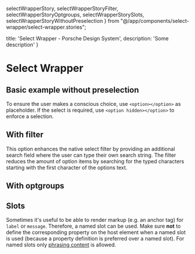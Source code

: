   selectWrapperStory, selectWrapperStoryFilter, selectWrapperStoryOptgroups, selectWrapperStorySlots,
  selectWrapperStoryWithoutPreselection
} from "@/app/components/select-wrapper/select-wrapper.stories";

  title: 'Select Wrapper - Porsche Design System',
  description: 'Some description'
}

# Select Wrapper <ComponentStatus tagName="p-select-wrapper"></ComponentStatus>

<TableOfContents headings={[]} />

## Basic example without preselection

To ensure the user makes a conscious choice, use `<option></option>` as placeholder. If the select is required, use
`<option hidden></option>` to enforce a selection.

<ComponentStory story={selectWrapperStoryWithoutPreselection} />

## With filter

This option enhances the native select filter by providing an additional search field where the user can type their own
search string. The filter reduces the amount of option items by searching for the typed characters starting with the
first character of the options text.

<ComponentStory story={selectWrapperStoryFilter} />

## With optgroups

<ComponentStory story={selectWrapperStoryOptgroups} />

## Slots

Sometimes it's useful to be able to render markup (e.g. an anchor tag) for `label` or `message`.
Therefore, a named slot can be used. Make sure **not** to define the corresponding property on the host element when a
named slot is used (because a property definition is preferred over a named slot). For named slots only
[phrasing content](https://developer.mozilla.org/en-US/docs/Web/Guide/HTML/Content_categories#Phrasing_content) is
allowed.

<ComponentStory story={selectWrapperStorySlots} />